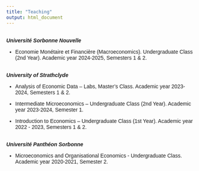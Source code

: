 ```yaml
---
title: "Teaching"
output: html_document
---
```



<head>
<style>
body {
  font-family: 'Trebuchet MS', sans-serif;
}
</style>
</head>
<body>



 <br>
 <i> <b> Université Sorbonne Nouvelle </i> </b>
 <br>

- Economie Monétaire et Financière (Macroeconomics). Undergraduate Class (2nd Year). Academic year 2024-2025, Semesters 1 & 2.

 <br>
 <i> <b> University of Strathclyde </i> </b>
 <br>

- Analysis of Economic Data -- Labs, Master's Class. Academic year 2023-2024, Semesters 1 & 2.

- Intermediate Microeconomics -- Undergraduate Class (2nd Year). Academic year 2023-2024, Semester 1.

- Introduction to Economics -- Undergraduate Class (1st Year). Academic year 2022 - 2023, Semesters 1 & 2.



 <br>
 <i> <b> Université Panthéon Sorbonne </i> </b>
 <br>
 
 - Microeconomics and Organisational Economics </b> - Undergraduate Class. Academic year 2020-2021, Semester 2.